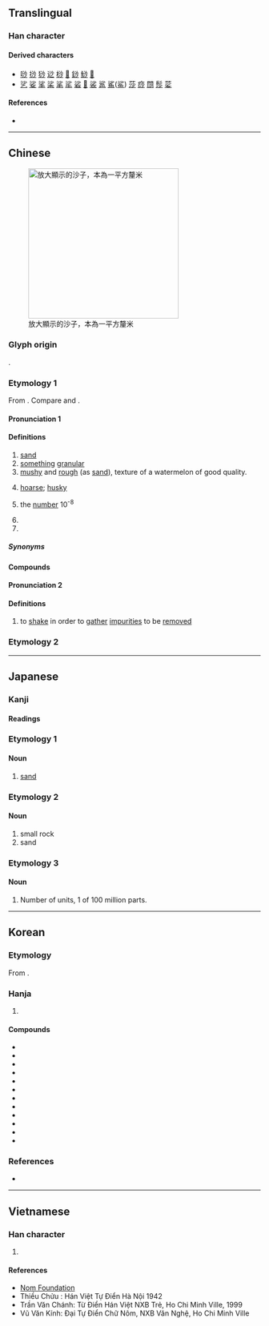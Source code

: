{{character info}}
==Translingual==

===Han character===
{{Han char|rn=85|rad=水|as=04|sn=7|four=39120|canj=EFH|ids=⿰氵少}}

====Derived characters====
* [[唦]] [[挱]] [[猀]] [[逤]] [[桫]] [[𣻅]] [[䤬]] [[鯋]] [[𣾾]]
* [[乷]] [[娑]] [[挲]] [[桬]] [[㲚]] [[㸺]] [[硰]] [[𧋊]] [[裟]] [[䣉]] [[鯊]]([[鲨]]) [[莎]] [[痧]] [[閯]] [[髿]] [[䓾]]

====References====
* {{Han ref|kx=0611.210|dkj=17212|dj=1005.030|hdz=31562.090|uh=6C99|ud=27801|bh=A846|bd=43078}}

----

==Chinese==
{{zh-forms}}
{{zh-wp|zh|yue}}
[[File:Sand from Gobi Desert.jpg|thumb|300px|放大顯示的沙子，本為一平方釐米]]

===Glyph origin===
{{Han etym}}
{{Han compound|水|少|t1=water|t2=to lack; to be short of|ls=ic}}.

===Etymology 1===
From {{inh|zh|sit-pro|*(s/z)a-j||earth, sand}}. Compare {{cog|bo|ས||sand}} and {{cog|my|သဲ||sand}}.

====Pronunciation 1====
{{zh-pron
|m=shā
|m-s=
|dg=са1
|c=saa1
|c-t=
|g=sa1
|h=pfs=sâ;gd=sa1
|j=sa1
|md=sa/sai
|md_note=sa - literary; sai - vernacular
|mn=soa/tw:se/qz,tw,xm:sa/zz:see
|mn_note=soa/se - vernacular; sa/see - literary
|mn-t=sua1/sa1
|mn-t_note=sua1 - vernacular; sa1 - literary
|w=1so
|x=sa1
|mc=y
|oc=y
|ma=
|cat=n,a
}}

====Definitions====
{{zh-hanzi}}

# [[sand]]
# [[something]] [[granular]]
# [[mushy]] and [[rough]] (as [[sand]]), texture of a watermelon of good quality.
#: {{zh-x|沙瓤|}}
#: {{zh-x|沙梨|Pyrus '''pyrifolia'''}}
#: {{zh-x|西沙瓜|alternative of {{zh-l|硒砂瓜|硒'''砂'''瓜}}}}
# {{lb|zh|of a voice}} [[hoarse]]; [[husky]]
#: {{zh-x|叫 到 把 聲 沙 嗮|shout so much that one's voice is all '''hoarse'''|C}}
# {{lb|zh|Buddhism}} the [[number]] 10<sup>-8</sup>
# {{zh-short|沙皇}}
# {{surname|zh}}

=====Synonyms=====
{{zh-dial|沙子}}

====Compounds====
{{zh-der|豆沙|喇沙|叻沙|沙漠|沙發|沙文主義|塗沙|塵沙|含沙量|含沙射影|唱籌量沙|愛沙尼亞|乾村沙|恆河沙數|南沙群島|團沙群島|平沙落雁|固沙林|巴爾沙|奓沙|中沙群島|一盤散沙|佉沙|命染黃沙|一片散沙|博浪沙|勢沙|弄鬼搏沙|披沙簡金|沙子|沙拉油|沙基慘案|沙龍|沙悟淨|沙啞|排沙簡金|沙鷗|沙荒|泥沙俱下|扒沙|沙塵|沙丁魚|村沙|摶沙|摶沙嚼蠟|沙漏|沙柱|杷沙|懷沙|沙丘|浪淘沙|沙肝兒|沙拉|白沙學派|沙魚|沙雕|海金沙|沙門|沙狐|滅火沙|沙克疫苗|沙噀|沙汰|既不沙|沙淺兒|白沙|沙其馬|沙漠氣候|沙俄|流沙墜簡|漂沙|沙士|沙漠之舟|沙暴|沙嗲|沙皇|流沙|沙盤|掿沙|毘婆沙部|折戟沉沙|福爾摩沙|猿鶴沙蟲|沙殼子|淘沙|稗沙門|沙嘴|沙沙|沙壺|沙雞|沙茶|沙鹿|沙袋|白沙鄉|白沙灣|沙礫|打破沙鍋|沙洲|沙獾|村沙樣勢|沙金|猿鶴蟲沙|沙蠶|爬沙|沙賓疫苗|沙彌|蒸沙成飯|摶沙作飯|炊沙鏤冰|炊沙成飯|攔沙壩|沙發床|東沙群島|沙灘|沙裡淘金|泥沙|沙陀|沙鍋|沙錢|沙盤推演|沙田|沙瓤兒|沙手|沙場|沙坑|沙包|沙勞越|沙三|沙船|沙岸|散沙|焦沙爛石|沙棗|沙牆|查沙|沙水|曾母暗沙|沙隆|沙土|披沙揀金|沙參|黃沙蓋面|鳴沙山|防沙堤|蠶沙|西沙群島|飛沙陣|風沙|聚沙之年|華沙公約|長沙會戰|麻沙本|韓信囊沙|鳴沙|飛沙走礫|飛沙揚礫|飛沙|馬沙溝|華沙|胠沙思水|防沙林|龍沙|鐵沙掌|金沙江|金夏沙|聚沙成塔|金沙灘|鄧沙|蟲沙微類|走石揚沙|紅沙|觰沙|蟲沙猿鶴|飛沙走石|沙洋|板沙|沙州|沙市|沙道觀|沙口|沙窩|沙琪瑪|沙化|尖沙咀|沙湖|沙河口|白沙洲|沙鎮溪|沙河|巫沙布提俑|沙溪|沙欖:saa1 laam5|沙坪|沙道溝|沙地|長沙|沙蕩|東沙|金沙|沙壪河/沙塆河|沙崙|吳沙|吐沙拉|英吉沙|沙雅|沙微:sa-bui;Min Nan}}

====Pronunciation 2====
{{zh-pron
|m=shà
|dial=n
|cat=v
}}

====Definitions====
{{zh-hanzi}}

# {{lb|zh|dialectal}} to [[shake]] in order to [[gather]] [[impurity|impurities]] to be [[remove]]d

===Etymology 2===
{{zh-see|砂|ss}}

----

==Japanese==

===Kanji===
{{ja-kanji|grade=|rs=水04}}

====Readings====
{{ja-readings
|goon=しゃ
|kanon=さ
|kun=すな-, いさご-, よな-げる
}}

===Etymology 1===

====Noun====
{{ja-noun|すな}}

# [[sand]]

===Etymology 2===

====Noun====
{{ja-noun|いさご}}

# small rock
# sand

===Etymology 3===

====Noun====
{{ja-noun|さ|しゃ}}

# Number of units, 1 of 100 million parts.

----

==Korean==

===Etymology===
From {{der|ko|ltc|-}} {{ltc-l|沙|id=1+2}}. {{hanja-hunmong|사|sa|地理#상04A}}

===Hanja===
{{ko-hanja-search}}
{{ko-hanja/new|모래|사}}

# {{hanja form of|사|[[sand]]}}
#: {{syn|ko|砂|tr={{m|ko|사}}}}

====Compounds====
{{der-top3|Compounds}}
* {{ko-l|사암|沙巖}}
* {{ko-l|토사|土沙}}
* {{ko-l|사기|沙器}}
* {{ko-l|사탕|沙糖}}
* {{ko-l|사태|沙汰}}
* {{ko-l|사발|沙鉢}}
* {{ko-l|사포|沙布}}
* {{ko-l|사공|沙工}}
* {{ko-l|시구|沙丘}}
* {{ko-l|사막|[[desert]]|沙漠}}
* {{ko-l|백사장|[[sandy]] [[beach]]|白沙場}}
* {{ko-l|산사태|[[landslide]]|山沙汰}}
{{der-bottom}}

===References===
* {{R:hanjadoc|5837}}

----

==Vietnamese==

===Han character===
{{vi-hantu|[[sa]]|rs=水04}}

# {{rfdef|vi|sort=水04}}

====References====
* [http://nomfoundation.org/common/nom_details.php?codepoint=6c99 Nom Foundation]
* Thiều Chửu : Hán Việt Tự Điển Hà Nội 1942
* Trần Văn Chánh: Từ Điển Hán Việt NXB Trẻ, Ho Chi Minh Ville, 1999
* Vũ Văn Kính: Đại Tự Điển Chữ Nôm, NXB Văn Nghệ, Ho Chi Minh Ville